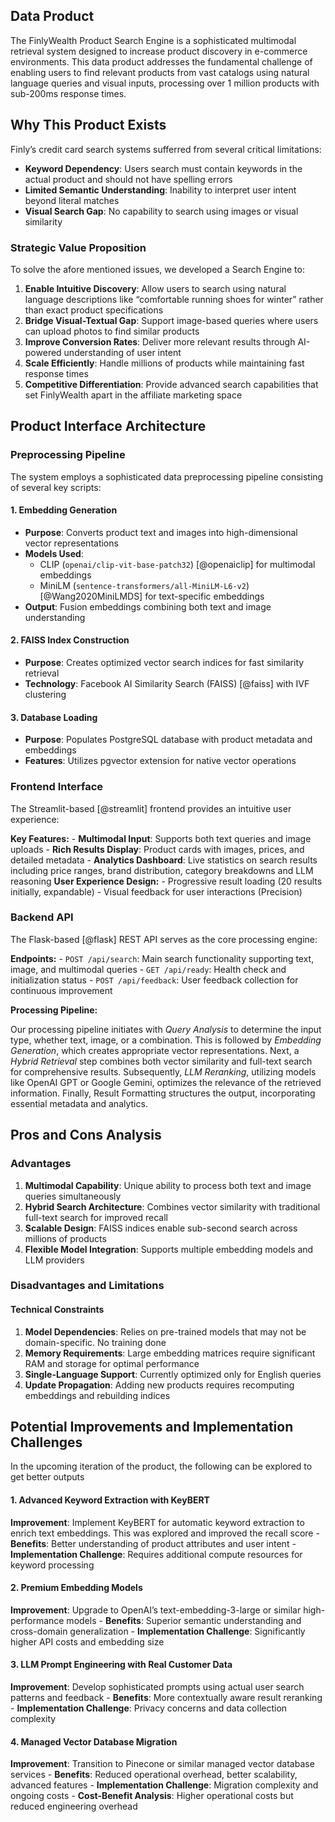 ## Data Product

The FinlyWealth Product Search Engine is a sophisticated multimodal retrieval system designed to increase product discovery in e-commerce environments. This data product addresses the fundamental challenge of enabling users to find relevant products from vast catalogs using natural language queries and visual inputs, processing over 1 million products with sub-200ms response times.

## Why This Product Exists

Finly's credit card search systems sufferred from several critical limitations:

-   **Keyword Dependency**: Users search must contain keywords in the actual product and should not have spelling errors 
-   **Limited Semantic Understanding**: Inability to interpret user intent beyond literal matches
-   **Visual Search Gap**: No capability to search using images or visual similarity

### Strategic Value Proposition

To solve the afore mentioned issues, we developed a Search Engine to:

1.  **Enable Intuitive Discovery**: Allow users to search using natural language descriptions like "comfortable running shoes for winter" rather than exact product specifications
2.  **Bridge Visual-Textual Gap**: Support image-based queries where users can upload photos to find similar products
3.  **Improve Conversion Rates**: Deliver more relevant results through AI-powered understanding of user intent
4.  **Scale Efficiently**: Handle millions of products while maintaining fast response times
5.  **Competitive Differentiation**: Provide advanced search capabilities that set FinlyWealth apart in the affiliate marketing space

## Product Interface Architecture

### Preprocessing Pipeline

The system employs a sophisticated data preprocessing pipeline consisting of several key scripts:

#### 1. Embedding Generation

-   **Purpose**: Converts product text and images into high-dimensional vector representations
-   **Models Used**:
    -   CLIP (`openai/clip-vit-base-patch32`) [@openaiclip] for multimodal embeddings
    -   MiniLM (`sentence-transformers/all-MiniLM-L6-v2`) [@Wang2020MiniLMDS] for text-specific embeddings
-   **Output**: Fusion embeddings combining both text and image understanding

#### 2. FAISS Index Construction

-   **Purpose**: Creates optimized vector search indices for fast similarity retrieval
-   **Technology**: Facebook AI Similarity Search (FAISS) [@faiss] with IVF clustering

#### 3. Database Loading

-   **Purpose**: Populates PostgreSQL database with product metadata and embeddings
-   **Features**: Utilizes pgvector extension for native vector operations

### Frontend Interface

The Streamlit-based [@streamlit] frontend provides an intuitive user experience:

**Key Features:** - **Multimodal Input**: Supports both text queries and image uploads - **Rich Results Display**: Product cards with images, prices, and detailed metadata - **Analytics Dashboard**: Live statistics on search results including price ranges, brand distribution, category breakdowns and LLM reasoning
**User Experience Design:** - Progressive result loading (20 results initially, expandable) - Visual feedback for user interactions (Precision)

### Backend API

The Flask-based [@flask] REST API serves as the core processing engine:

**Endpoints:** - `POST /api/search`: Main search functionality supporting text, image, and multimodal queries - `GET /api/ready`: Health check and initialization status - `POST /api/feedback`: User feedback collection for continuous improvement

**Processing Pipeline:**

Our processing pipeline initiates with *Query Analysis* to determine the input type, whether text, image, or a combination. This is followed by *Embedding Generation*, which creates appropriate vector representations. Next, a *Hybrid Retrieval* step combines both vector similarity and full-text search for comprehensive results. Subsequently, *LLM Reranking*, utilizing models like OpenAI GPT or Google Gemini, optimizes the relevance of the retrieved information. Finally, Result Formatting structures the output, incorporating essential metadata and analytics.

## Pros and Cons Analysis

### Advantages

1.  **Multimodal Capability**: Unique ability to process both text and image queries simultaneously
2.  **Hybrid Search Architecture**: Combines vector similarity with traditional full-text search for improved recall
3.  **Scalable Design**: FAISS indices enable sub-second search across millions of products
4.  **Flexible Model Integration**: Supports multiple embedding models and LLM providers

### Disadvantages and Limitations

#### Technical Constraints

1.  **Model Dependencies**: Relies on pre-trained models that may not be domain-specific. No training done
2.  **Memory Requirements**: Large embedding matrices require significant RAM and storage for optimal performance
3.  **Single-Language Support**: Currently optimized only for English queries
4.  **Update Propagation**: Adding new products requires recomputing embeddings and rebuilding indices

## Potential Improvements and Implementation Challenges

In the upcoming iteration of the product, the following can be explored to get better outputs

#### 1. Advanced Keyword Extraction with KeyBERT

**Improvement**: Implement KeyBERT for automatic keyword extraction to enrich text embeddings. This was explored and improved the recall score - **Benefits**: Better understanding of product attributes and user intent - **Implementation Challenge**: Requires additional compute resources for keyword processing

#### 2. Premium Embedding Models

**Improvement**: Upgrade to OpenAI's text-embedding-3-large or similar high-performance models - **Benefits**: Superior semantic understanding and cross-domain generalization - **Implementation Challenge**: Significantly higher API costs and embedding size

#### 3. LLM Prompt Engineering with Real Customer Data

**Improvement**: Develop sophisticated prompts using actual user search patterns and feedback - **Benefits**: More contextually aware result reranking - **Implementation Challenge**: Privacy concerns and data collection complexity

#### 4. Managed Vector Database Migration

**Improvement**: Transition to Pinecone or similar managed vector database services - **Benefits**: Reduced operational overhead, better scalability, advanced features - **Implementation Challenge**: Migration complexity and ongoing costs - **Cost-Benefit Analysis**: Higher operational costs but reduced engineering overhead

